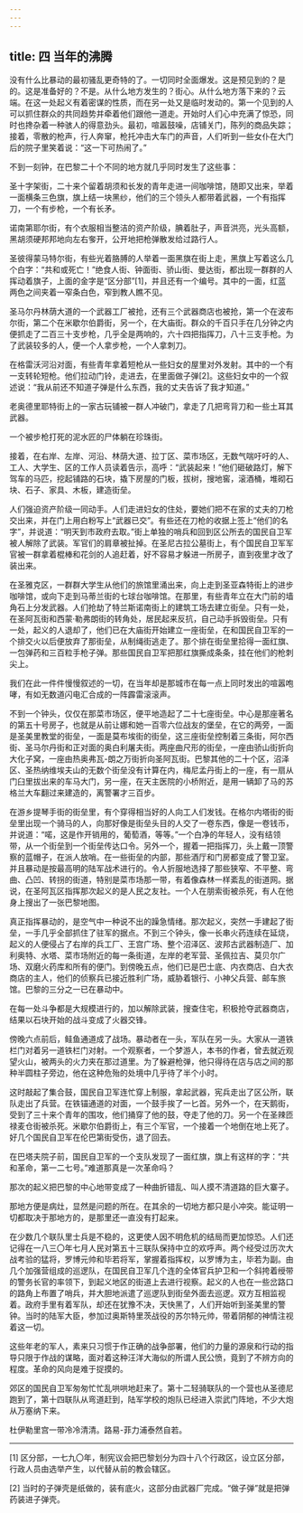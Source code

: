 ```yaml
---
---
---
```

title: 四 当年的沸腾
---




没有什么比暴动的最初骚乱更奇特的了。一切同时全面爆发。这是预见到的？是的。这是准备好的？不是。从什么地方发生的？街心。从什么地方落下来的？云端。在这一处起义有着密谋的性质，而在另一处又是临时发动的。第一个见到的人可以抓住群众的共同趋势并牵着他们跟他一道走。开始时人们心中充满了惊恐，同时也搀杂着一种骇人的得意劲头。最初，喧嚣鼓噪，店铺关门，陈列的商品失踪；接着，零散的枪声，行人奔窜，枪托冲击大车门的声音，人们听到一些女仆在大门后的院子里笑着说：“这一下可热闹了。”

不到一刻钟，在巴黎二十个不同的地方就几乎同时发生了这些事：

圣十字架街，二十来个留着胡须和长发的青年走进一间咖啡馆，随即又出来，举着一面横条三色旗，旗上结一块黑纱，他们的三个领头人都带着武器，一个有指挥刀，一个有步枪，一个有长矛。

诺南第耶尔街，有个衣服相当整洁的资产阶级，腆着肚子，声音洪亮，光头高额，黑胡须硬邦邦地向左右奓开，公开地把枪弹散发给过路行人。

圣彼得蒙马特尔街，有些光着胳膊的人举着一面黑旗在街上走，黑旗上写着这么几个白字：“共和或死亡！”绝食人街、钟面街、骄山街、曼达街，都出现一群群的人挥动着旗子，上面的金字是“区分部”[1]，并且还有一个编号。其中的一面，红蓝两色之间夹着一窄条白色，窄到教人瞧不见。

圣马尔丹林荫大道的一个武器工厂被抢，还有三个武器商店也被抢，第一个在波布尔街，第二个在米歇尔伯爵街，另一个，在大庙街。群众的千百只手在几分钟之内便抓走了二百三十支步枪，几乎全是两响的，六十四把指挥刀，八十三支手枪。为了武装较多的人，便一个人拿步枪，一个人拿刺刀。

在格雷沃河沿对面，有些青年拿着短枪从一些妇女的屋里对外发射。其中的一个有一支转轮短枪。他们拉动门铃，走进去，在里面做子弹[2]。这些妇女中的一个叙述说：“我从前还不知道子弹是什么东西，我的丈夫告诉了我才知道。”

老奥德里耶特街上的一家古玩铺被一群人冲破门，拿走了几把弯背刀和一些土耳其武器。

一个被步枪打死的泥水匠的尸体躺在珍珠街。

接着，在右岸、左岸、河沿、林荫大道、拉丁区、菜市场区，无数气喘吁吁的人、工人、大学生、区的工作人员读着告示，高呼：“武装起来！”他们砸破路灯，解下驾车的马匹，挖起铺路的石块，撬下房屋的门板，拔树，搜地窖，滚酒桶，堆砌石块、石子、家具、木板，建造街垒。

人们强迫资产阶级一同动手。人们走进妇女的住处，要她们把不在家的丈夫的刀枪交出来，并在门上用白粉写上“武器已交”。有些还在刀枪的收据上签上“他们的名字”，并说道：“明天到市政府去取。”街上单独的哨兵和回到区公所去的国民自卫军被人解除了武装。军官们的肩章被扯掉。在圣尼古拉公墓街上，有个国民自卫军军官被一群拿着棍棒和花剑的人追赶着，好不容易才躲进一所房子，直到夜里才改了装出来。

在圣雅克区，一群群大学生从他们的旅馆里涌出来，向上走到圣亚森特街上的进步咖啡馆，或向下走到马蒂兰街的七球台咖啡馆。在那里，有些青年立在大门前的墙角石上分发武器。人们抢劫了特兰斯诺南街上的建筑工场去建立街垒。只有一处，在圣阿瓦街和西蒙·勒弗朗街的转角处，居民起来反抗，自己动手拆毁街垒。只有一处，起义的人退却了，他们已在大庙街开始建立一座街垒，在和国民自卫军的一个排交火以后便放弃了那街垒，从制绳街逃走了。那个排在街垒里拾得一面红旗、一包弹药和三百粒手枪子弹。那些国民自卫军把那红旗撕成条条，挂在他们的枪刺尖上。

我们在此一件件慢慢叙述的一切，在当年却是那城市在每一点上同时发出的喧嚣咆哮，有如无数道闪电汇合成的一阵霹雷滚滚声。

不到一个钟头，仅仅在那菜市场区，便平地造起了二十七座街垒。中心是那座著名的第五十号房子，也就是从前让娜和她一百零六位战友的堡垒，在它的两旁，一面是圣美里教堂的街垒，一面是莫布埃街的街垒，这三座街垒控制着三条街，阿尔西街、圣马尔丹街和正对面的奥白利屠夫街。两座曲尺形的街垒，一座由骄山街折向大化子窝，一座由热奥弗瓦-朗之万街折向圣阿瓦街。巴黎其他的二十个区，沼泽区、圣热纳维埃夫山的无数个街垒没有计算在内，梅尼孟丹街上的一座，有一扇从门臼里拔出来的车马大门，另一座，在天主医院的小桥附近，是用一辆卸了马的苏格兰大车翻过来建造的，离警署才三百步。

在游乡提琴手街的街垒里，有个穿得相当好的人向工人们发钱。在格尔内塔街的街垒里出现一个骑马的人，向那好像是街垒头目的人交了一卷东西，像是一卷钱币，并说道：“喏，这是作开销用的，葡萄酒，等等。”一个白净的年轻人，没有结领带，从一个街垒到一个街垒传达口令。另外一个，握着一把指挥刀，头上戴一顶警察的蓝帽子，在派人放哨。在一些街垒的内部，那些酒厅和门房都变成了警卫室。并且暴动是按最高明的陆军战术进行的。令人折服地选择了那些狭窄、不平整、弯曲、凸凹、转拐的街道，特别是菜市场那一带，有着像森林一样紊乱的街道网。据说，在圣阿瓦区指挥那次起义的是人民之友社。一个人在朋索街被杀死，有人在他身上搜出了一张巴黎地图。

真正指挥暴动的，是空气中一种说不出的躁急情绪。那次起义，突然一手建起了街垒，一手几乎全部抓住了驻军的据点。不到三个钟头，像一长串火药连续在延烧，起义的人便侵占了右岸的兵工厂、王宫广场、整个沼泽区、波邦古武器制造厂、加利奥特、水塔、菜市场附近的每一条街道，左岸的老军营、圣佩拉吉、莫贝尔广场、双磨火药库和所有的便门。到傍晚五点，他们已是巴士底、内衣商店、白大衣商店的主人，他们的侦察兵已接近胜利广场，威胁着银行、小神父兵营、邮车旅馆。巴黎的三分之一已在暴动中。

在每一处斗争都是大规模进行的，加以解除武装，搜查住宅，积极抢夺武器商店，结果以石块开始的战斗变成了火器交锋。

傍晚六点前后，鲑鱼通道成了战场。暴动者在一头，军队在另一头。大家从一道铁栏门对着另一道铁栏门对射。一个观察者，一个梦游人，本书的作者，曾去就近观望火山，被两头的火力夹在那过道里。为了躲避枪弹，他只得待在店与店之间的那种半圆柱子旁边，他在这种危殆的处境中几乎待了半个小时。

这时敲起了集合鼓，国民自卫军连忙穿上制服，拿起武器，宪兵走出了区公所，联队走出了兵营。在铁锚通道的对面，一个鼓手挨了一匕首。另外一个，在天鹅街，受到了三十来个青年的围攻，他们捅穿了他的鼓，夺走了他的刀。另一个在圣辣匝禄麦仓街被杀死。米歇尔伯爵街上，有三个军官，一个接着一个地倒在地上死了。好几个国民自卫军在伦巴第街受伤，退了回去。

在巴塔夫院子前，国民自卫军的一个支队发现了一面红旗，旗上有这样的字：“共和革命，第一二七号。”难道那真是一次革命吗？

那次的起义把巴黎的中心地带变成了一种曲折错乱、叫人摸不清道路的巨大寨子。

那地方便是病灶，显然是问题的所在。在其余的一切地方都只是小冲突。能证明一切都取决于那地方的，是那里还一直没有打起来。

在少数几个联队里士兵是不稳的，这更使人因不明危机的结局而更加惊恐。人们还记得在一八三〇年七月人民对第五十三联队保持中立的欢呼声。两个经受过历次大战考验的猛将，罗博元帅和毕若将军，掌握着指挥权，以罗博为主，毕若为副。由几个加强营组成的巡逻队，在国民自卫军几个连的全体官兵护卫和一个斜挎着绶带的警务长官的率领下，到起义地区的街道上去进行视察。起义的人也在一些岔路口的路角上布置了哨兵，并大胆地派遣了巡逻队到街垒外面去巡逻。双方互相监视着。政府手里有着军队，却还在犹豫不决，天快黑了，人们开始听到圣美里的警钟。当时的陆军大臣，参加过奥斯特里茨战役的苏尔特元帅，带着阴郁的神情注视着这一切。

这些年老的军人，素来只习惯于作正确的战争部署，他们的力量的源泉和行动的指导只限于作战的谋略，面对着这种汪洋大海似的所谓人民公愤，竟到了不辨方向的程度。革命的风向是难于捉摸的。

郊区的国民自卫军匆匆忙忙乱哄哄地赶来了。第十二轻骑联队的一个营也从圣德尼跑到了，第十四联队从弯道赶到，陆军学校的炮队已经进入崇武门阵地，不少大炮从万塞纳下来。

杜伊勒里宫一带冷冷清清。路易-菲力浦泰然自若。



* * *



[1] 区分部，一七九〇年，制宪议会把巴黎划分为四十八个行政区，设立区分部，行政人员由选举产生，以代替从前的教会辖区。

[2] 当时的子弹壳是纸做的，装有底火，这部分由武器厂完成。“做子弹”就是把弹药装进子弹壳。